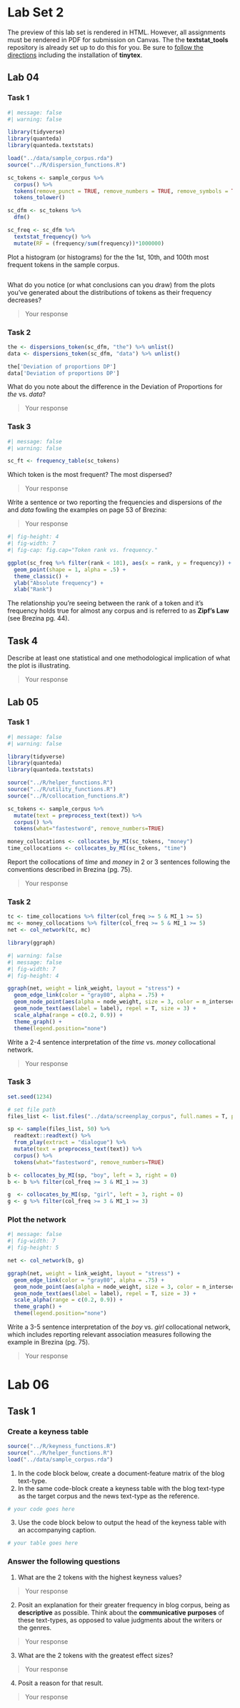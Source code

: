 
# Lab Set 2

::: {.callout-note}
The preview of this lab set is rendered in HTML. However, all assignments must be rendered in PDF for submission on Canvas. The the **textstat_tools** repository is already set up to do this for you. Be sure to [follow the directions](https://quarto.org/docs/output-formats/pdf-basics.html) including the installation of **tinytex**.
:::

## Lab 04

### Task 1

```r
#| message: false
#| warning: false

library(tidyverse)
library(quanteda)
library(quanteda.textstats)
```


```r
load("../data/sample_corpus.rda")
source("../R/dispersion_functions.R")
```


```r
sc_tokens <- sample_corpus %>%
  corpus() %>%
  tokens(remove_punct = TRUE, remove_numbers = TRUE, remove_symbols = TRUE, what = "word") %>%
  tokens_tolower()

sc_dfm <- sc_tokens %>%
  dfm()

sc_freq <- sc_dfm %>%
  textstat_frequency() %>%
  mutate(RF = (frequency/sum(frequency))*1000000)
```

Plot a histogram (or histograms) for the the 1st, 10th, and 100th most frequent tokens in the sample corpus.

```r

```

What do you notice (or what conclusions can you draw) from the plots you've generated about the distributions of tokens as their frequency decreases?

> Your response

### Task 2

```r
the <- dispersions_token(sc_dfm, "the") %>% unlist()
data <- dispersions_token(sc_dfm, "data") %>% unlist()
```

```r
the['Deviation of proportions DP']
data['Deviation of proportions DP']
```


What do you note about the difference in the Deviation of Proportions for *the* vs. *data*?

> Your response

### Task 3

```r
#| message: false
#| warning: false

sc_ft <- frequency_table(sc_tokens)
```

Which token is the most frequent? The most dispersed?

> Your response

Write a sentence or two reporting the frequencies and dispersions of *the* and *data* fowling the examples on page 53 of Brezina:

> Your response

```r
#| fig-height: 4
#| fig-width: 7
#| fig-cap: fig.cap="Token rank vs. frequency."

ggplot(sc_freq %>% filter(rank < 101), aes(x = rank, y = frequency)) +
  geom_point(shape = 1, alpha = .5) +
  theme_classic() +
  ylab("Absolute frequency") +
  xlab("Rank")
```

The relationship you're seeing between the rank of a token and it's frequency holds true for almost any corpus and is referred to as **Zipf's Law** (see Brezina pg. 44).

## Task 4

Describe at least one statistical and one methodological implication of what the plot is illustrating.

> Your response

## Lab 05

### Task 1

```r
#| message: false
#| warning: false

library(tidyverse)
library(quanteda)
library(quanteda.textstats)
```


```r
source("../R/helper_functions.R")
source("../R/utility_functions.R")
source("../R/collocation_functions.R")
```


```r
sc_tokens <- sample_corpus %>%
  mutate(text = preprocess_text(text)) %>%
  corpus() %>%
  tokens(what="fastestword", remove_numbers=TRUE)
```

```r
money_collocations <- collocates_by_MI(sc_tokens, "money")
time_collocations <- collocates_by_MI(sc_tokens, "time")
```

Report the collocations of *time* and *money* in 2 or 3 sentences following the conventions described in Brezina (pg. 75).

> Your response


### Task 2

```r
tc <- time_collocations %>% filter(col_freq >= 5 & MI_1 >= 5)
mc <- money_collocations %>% filter(col_freq >= 5 & MI_1 >= 5)
net <- col_network(tc, mc)
```

```r
library(ggraph)
```

```r
#| warning: false
#| message: false
#| fig-width: 7
#| fig-height: 4

ggraph(net, weight = link_weight, layout = "stress") + 
  geom_edge_link(color = "gray80", alpha = .75) + 
  geom_node_point(aes(alpha = node_weight, size = 3, color = n_intersects)) +
  geom_node_text(aes(label = label), repel = T, size = 3) +
  scale_alpha(range = c(0.2, 0.9)) +
  theme_graph() +
  theme(legend.position="none")
```


Write a 2-4 sentence interpretation of the *time* vs. *money* collocational network.

> Your response

### Task 3

```r
set.seed(1234)

# set file path
files_list <- list.files("../data/screenplay_corpus", full.names = T, pattern = "*.txt")

sp <- sample(files_list, 50) %>%
  readtext::readtext() %>%
  from_play(extract = "dialogue") %>%
  mutate(text = preprocess_text(text)) %>%
  corpus() %>%
  tokens(what="fastestword", remove_numbers=TRUE)
```

```r
b <- collocates_by_MI(sp, "boy", left = 3, right = 0)
b <- b %>% filter(col_freq >= 3 & MI_1 >= 3)

g  <- collocates_by_MI(sp, "girl", left = 3, right = 0)
g <- g %>% filter(col_freq >= 3 & MI_1 >= 3)
```

### Plot the network

```r
#| message: false
#| fig-width: 7
#| fig-height: 5

net <- col_network(b, g)

ggraph(net, weight = link_weight, layout = "stress") + 
  geom_edge_link(color = "gray80", alpha = .75) + 
  geom_node_point(aes(alpha = node_weight, size = 3, color = n_intersects)) +
  geom_node_text(aes(label = label), repel = T, size = 3) +
  scale_alpha(range = c(0.2, 0.9)) +
  theme_graph() +
  theme(legend.position="none")
```


Write a 3-5 sentence interpretation of the *boy* vs. *girl* collocational network, which includes reporting relevant association measures following the example in Brezina (pg. 75).

> Your response

# Lab 06

## Task 1

### Create a keyness table


```r
source("../R/keyness_functions.R")
source("../R/helper_functions.R")
load("../data/sample_corpus.rda")
```


1. In the code block below, create a document-feature matrix of the blog text-type.
2. In the same code-block create a keyness table with the blog text-type as the target corpus and the news text-type as the reference.

```r
# your code goes here
```

3. Use the code block below to output the head of the keyness table with an accompanying caption.

```r
# your table goes here
```

### Answer the following questions

1. What are the 2 tokens with the highest keyness values?

> Your response

2. Posit an explanation for their greater frequency in blog corpus, being as **descriptive** as possible. Think about the **communicative purposes** of these text-types, as opposed to value judgments about the writers or the genres.

> Your response

3. What are the 2 tokens with the greatest effect sizes?

> Your response

4. Posit a reason for that result.

> Your response


